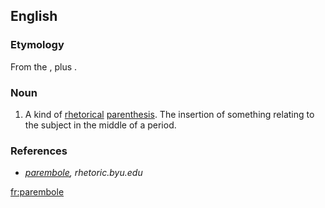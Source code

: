 ==English==

===Etymology===
From the {{etyl|grc|en}} {{term|παρά|tr=para|lang=grc|sc=polytonic||beside}}, plus {{term|ἐμβολή|tr=embolē|lang=grc|sc=polytonic||throwing in}}.

===Noun===
{{en-noun}}

# {{rhetoric}} A kind of [[rhetorical]] [[parenthesis]]. The insertion of something relating to the subject in the middle of a period.

===References===
*''[http://rhetoric.byu.edu/figures/P/parembole.htm parembole], rhetoric.byu.edu''

[[fr:parembole]]